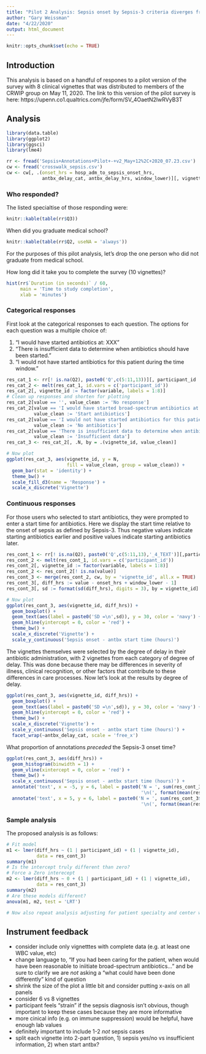 ```yaml
---
title: "Pilot 2 Analysis: Sepsis onset by Sepsis-3 criteria diverges from clinical judgement of timing of antibiotic initiation"
author: "Gary Weissman"
date: "4/22/2020"
output: html_document
---
```


```r
knitr::opts_chunk$set(echo = TRUE)
```

## Introduction

This analysis is based on a handful of respones to a pilot version of the survey with 8 clinical vignettes that was distributed to members of the CRWIP group on May 11, 2020. The link to this version of the pilot survey is here: https://upenn.co1.qualtrics.com/jfe/form/SV_4OaetN2lwRVyB3T

## Analysis

```r
library(data.table)
library(ggplot2)
library(ggsci)
library(lme4)

rr <- fread('Sepsis+Annotations+Pilot+-+v2_May+12%2C+2020_07.23.csv')
cw <- fread('crosswalk_sepsis.csv')
cw <- cw[, .(onset_hrs = hosp_adm_to_sepsis_onset_hrs, 
             antbx_delay_cat, antbx_delay_hrs, window_lower)][, vignette_id := factor(1:8)]
```

### Who responded?

The listed specialtise of those responding were:

```r
knitr::kable(table(rr$Q3))
```

When did you graduate medical school?

```r
knitr::kable(table(rr$Q2, useNA = 'always'))
```

For the purposes of this pilot analysis, let's drop the one person who did not graduate from medical school.

How long did it take you to complete the survey (10 vignettes)?

```r
hist(rr$`Duration (in seconds)` / 60, 
     main = 'Time to study completion',
     xlab = 'minutes')
```

### Categorical responses

First look at the categorical responses to each question. The options for each question was a multiple choice of:

1. "I would have started antibiotics at: XXX"
2. "There is insufficient data to determine when antibiotics should have been started."
3. "I would not have started antibiotics for this patient during the time window."

```r
res_cat_1 <- rr[! is.na(Q2), paste0('Q',c(5:11,13))][, participant_id := .I]
res_cat_2 <- melt(res_cat_1, id.vars = c('participant_id'))
res_cat_2[, vignette_id := factor(variable, labels = 1:8)]
# Clean up responses and shorten for plotting
res_cat_2[value == '', value_clean := 'No response']
res_cat_2[value == 'I would have started broad-spectrum antibiotics at hour:',
          value_clean := 'Start antibiotics']
res_cat_2[value == 'I would not have started antibiotics for this patient during the time window.',
          value_clean := 'No antibiotics']
res_cat_2[value == 'There is insufficient data to determine when antibiotics should have been started.',
          value_clean := 'Insufficient data']
res_cat_3 <- res_cat_2[, .N, by = .(vignette_id, value_clean)]

# Now plot
ggplot(res_cat_3, aes(vignette_id, y = N, 
                      fill = value_clean, group = value_clean)) +
  geom_bar(stat = 'identity') +
  theme_bw() +
  scale_fill_d3(name = 'Response') +
  scale_x_discrete('Vignette')
```

### Continuous responses

For those users who selected to start antibiotics, they were prompted to enter a start time for antibiotics. Here we display the start time relative to the onset of sepsis as defined by Sepsis-3. Thus negative values indicate starting antibiotics earlier and positive values indicate starting antibiotics later.

```r
res_cont_1 <- rr[! is.na(Q2), paste0('Q',c(5:11,13),'_4_TEXT')][,participant_id := .I]
res_cont_2 <- melt(res_cont_1, id.vars = c('participant_id'))
res_cont_2[, vignette_id := factor(variable, labels = 1:8)]
res_cont_2 <- res_cont_2[! is.na(value)]
res_cont_3 <- merge(res_cont_2, cw, by = 'vignette_id', all.x = TRUE)
res_cont_3[, diff_hrs := value - onset_hrs + window_lower - 1]
res_cont_3[, sd := format(sd(diff_hrs), digits = 3), by = vignette_id]

# Now plot
ggplot(res_cont_3, aes(vignette_id, diff_hrs)) +
  geom_boxplot() +
  geom_text(aes(label = paste0('SD =\n',sd)), y = 30, color = 'navy') +
  geom_hline(yintercept = 0, color = 'red') +
  theme_bw() +
  scale_x_discrete('Vignette') +
  scale_y_continuous('Sepsis onset - antbx start time (hours)')
```

The vignettes themselves were selected by the degree of delay in their antibiotic administration, with 2 vignettes from each category of degree of delay. This was done because there may be differences in severity of illness, clinical recognition, or other factors that contribute to these differences in care processes. Now let's look at the results by degree of delay.

```r
ggplot(res_cont_3, aes(vignette_id, diff_hrs)) +
  geom_boxplot() +
  geom_text(aes(label = paste0('SD =\n',sd)), y = 30, color = 'navy') + 
  geom_hline(yintercept = 0, color = 'red') +
  theme_bw() +
  scale_x_discrete('Vignette') +
  scale_y_continuous('Sepsis onset - antbx start time (hours)') +
  facet_wrap(~antbx_delay_cat, scale = 'free_x')
```

What proportion of annotations *preceded* the Sepsis-3 onset time?

```r
ggplot(res_cont_3, aes(diff_hrs)) + 
  geom_histogram(binwidth = 1) +
  geom_vline(xintercept = 0, color = 'red') +
  theme_bw() +
  scale_x_continuous('Sepsis onset - antbx start time (hours)') +
  annotate('text', x = -5, y = 6, label = paste0('N = ', sum(res_cont_3$diff_hrs < 0),
                                                 '\n(', format(mean(res_cont_3$diff_hrs < 0) * 100, digits = 2), '%)')) +
  annotate('text', x = 5, y = 6, label = paste0('N = ', sum(res_cont_3$diff_hrs >= 0),
                                                 '\n(', format(mean(res_cont_3$diff_hrs >= 0) * 100, digits = 2), '%)')) 

```

### Sample analysis 

The proposed analysis is as follows:

```r
# Fit model
m1 <- lmer(diff_hrs ~ (1 | participant_id) + (1 | vignette_id), 
           data = res_cont_3)
summary(m1)
# Is the intercept truly different than zero?
# Force a Zero interecept
m2 <- lmer(diff_hrs ~ 0 + (1 | participant_id) + (1 | vignette_id), 
           data = res_cont_3)
summary(m2)
# Are these models different?
anova(m1, m2, test = 'LRT')

# Now also repeat analysis adjusting for patient specialty and center when we have more data...
```


## Instrument feedback

- consider include only vignetttes with complete data (e.g. at least one WBC value, etc)
- change language to, "If you had been caring for the patient, when would have been reasonable to iniitiate broad-spectrum antibiotics..." and be sure to clarify we are *not* asking a "what could have been done differently" kind of question
- shrink the size of the plot a little bit and consider putting x-axis on all panels
- consider 6 vs 8 vignettes
- participant feels "strain" if the sepsis diagnosis isn't obvious, though important to keep these cases because they are more informative
- more cinical info (e.g. on immune suppression) would be helpful, have enough lab values
- definitely important to include 1-2 *not* sepsis cases
- split each vignette into 2-part question, 1) sepsis yes/no vs insufficient information, 2) when start antbx?

